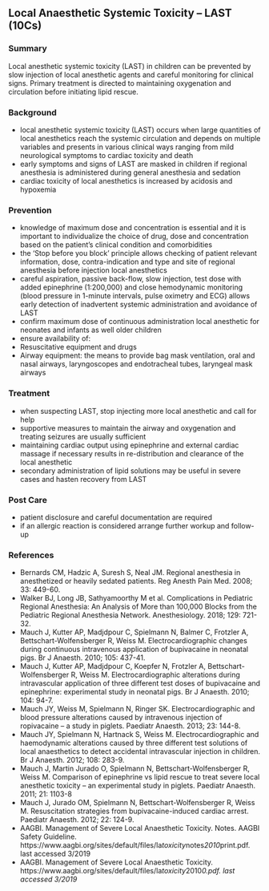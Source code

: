 ## Local Anaesthetic Systemic Toxicity -- LAST (10Cs)

### Summary
Local anesthetic systemic toxicity (LAST) in children can be prevented by slow injection of local anesthetic agents and careful monitoring for clinical signs. Primary treatment is directed to maintaining oxygenation and circulation before initiating lipid rescue.

### Background
-   local anesthetic systemic toxicity (LAST) occurs when large quantities of local anesthetics reach the systemic circulation and depends on multiple variables and presents in various clinical ways ranging from mild neurological symptoms to cardiac toxicity and death
-   early symptoms and signs of LAST are masked in children if regional anesthesia is administered during general anesthesia and sedation
-   cardiac toxicity of local anesthetics is increased by acidosis and hypoxemia

### Prevention
-   knowledge of maximum dose and concentration is essential and it is important to individualize the choice of drug, dose and concentration based on the patient's clinical condition and comorbidities
-   the 'Stop before you block' principle allows checking of patient relevant information, dose, contra-indication and type and site of regional anesthesia before injection local anesthetics
-   careful aspiration, passive back-flow, slow injection, test dose with added epinephrine (1:200,000) and close hemodynamic monitoring (blood pressure in 1-minute intervals, pulse oximetry and ECG) allows early detection of inadvertent systemic administration and avoidance of LAST
-   confirm maximum dose of continuous administration local anesthetic for neonates and infants as well older children
-   ensure availability of:
-   Resuscitative equipment and drugs
-   Airway equipment: the means to provide bag mask ventilation, oral and nasal airways, laryngoscopes and endotracheal tubes, laryngeal mask airways

### Treatment
-   when suspecting LAST, stop injecting more local anesthetic and call for help
-   supportive measures to maintain the airway and oxygenation and treating seizures are usually sufficient
-   maintaining cardiac output using epinephrine and external cardiac massage if necessary results in re-distribution and clearance of the local anesthetic
-   secondary administration of lipid solutions may be useful in severe cases and hasten recovery from LAST

### Post Care
-   patient disclosure and careful documentation are required
-   if an allergic reaction is considered arrange further workup and follow-up

### References
-   Bernards CM, Hadzic A, Suresh S, Neal JM. Regional anesthesia in anesthetized or heavily sedated patients. Reg Anesth Pain Med. 2008; 33: 449-60.
-   Walker BJ, Long JB, Sathyamoorthy M et al. Complications in Pediatric Regional Anesthesia: An Analysis of More than 100,000 Blocks from the Pediatric Regional Anesthesia Network. Anesthesiology. 2018; 129: 721-32.
-   Mauch J, Kutter AP, Madjdpour C, Spielmann N, Balmer C, Frotzler A, Bettschart-Wolfensberger R, Weiss M. Electrocardiographic changes during continuous intravenous application of bupivacaine in neonatal pigs. Br J Anaesth. 2010; 105: 437-41.
-   Mauch J, Kutter AP, Madjdpour C, Koepfer N, Frotzler A, Bettschart-Wolfensberger R, Weiss M. Electrocardiographic alterations during intravascular application of three different test doses of bupivacaine and epinephrine: experimental study in neonatal pigs. Br J Anaesth. 2010; 104: 94-7.
-   Mauch JY, Weiss M, Spielmann N, Ringer SK. Electrocardiographic and blood pressure alterations caused by intravenous injection of ropivacaine -- a study in piglets. Paediatr Anaesth. 2013; 23: 144-8.
-   Mauch JY, Spielmann N, Hartnack S, Weiss M. Electrocardiographic and haemodynamic alterations caused by three different test solutions of local anaesthetics to detect accidental intravascular injection in children. Br J Anaesth. 2012; 108: 283-9.
-   Mauch J, Martin Jurado O, Spielmann N, Bettschart-Wolfensberger R, Weiss M. Comparison of epinephrine vs lipid rescue to treat severe local anesthetic toxicity -- an experimental study in piglets. Paediatr Anaesth. 2011; 21: 1103-8
-   Mauch J, Jurado OM, Spielmann N, Bettschart-Wolfensberger R, Weiss M. Resuscitation strategies from bupivacaine-induced cardiac arrest. Paediatr Anaesth. 2012; 22: 124-9.
-   AAGBI. Management of Severe Local Anaesthetic Toxicity. Notes. AAGBI Safety Guideline. https://www.aagbi.org/sites/default/files/la*toxicity*notes*2010*print.pdf. last accessed 3/2019
-   AAGBI. Management of Severe Local Anaesthetic Toxicity. https://www.aagbi.org/sites/default/files/la*toxicity*2010*0.pdf. last accessed 3/2019*

